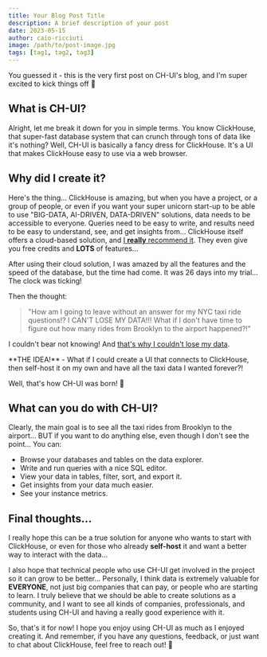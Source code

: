 ```yaml
---
title: Your Blog Post Title
description: A brief description of your post
date: 2023-05-15
author: caio-ricciuti
image: /path/to/post-image.jpg
tags: [tag1, tag2, tag3]
---
```



You guessed it - this is the very first post on CH-UI's blog, and I'm super excited to kick things off 🎉

## What is CH-UI?

Alright, let me break it down for you in simple terms. You know ClickHouse, that super-fast database system that can crunch through tons of data like it's nothing? Well, CH-UI is basically a fancy dress for ClickHouse. It's a UI that makes ClickHouse easy to use via a web browser.

## Why did I create it?

Here's the thing... ClickHouse is amazing, but when you have a project, or a group of people, or even if you want your super unicorn start-up to be able to use "BIG-DATA, AI-DRIVEN, DATA-DRIVEN" solutions, data needs to be accessible to everyone. Queries need to be easy to write, and results need to be easy to understand, see, and get insights from... ClickHouse itself offers a cloud-based solution, and [I **really** recommend it](https://clickhouse.com/cloud?utm_source=ch-ui&utm_medium=blog). They even give you free credits and **LOTS** of features...

After using their cloud solution, I was amazed by all the features and the speed of the database, but the time had come. It was 26 days into my trial... The clock was ticking!

Then the thought:

> "How am I going to leave without an answer for my NYC taxi ride questions!? I CAN'T LOSE MY DATA!!! What if I don't have time to figure out how many rides from Brooklyn to the airport happened?!"

I couldn't bear not knowing! And [that's why I couldn't lose my data](/blog/posts/why-i-couldnt-lose-my-data).

<Callout emoji="💡">
  **THE IDEA!** - What if I could create a UI that connects to ClickHouse, then
  self-host it on my own and have all the taxi data I wanted forever?!
</Callout>

Well, that's how CH-UI was born! 🚀

## What can you do with CH-UI?

Clearly, the main goal is to see all the taxi rides from Brooklyn to the airport... BUT if you want to do anything else, even though I don't see the point... You can:

- Browse your databases and tables on the data explorer.
- Write and run queries with a nice SQL editor.
- View your data in tables, filter, sort, and export it.
- Get insights from your data much easier.
- See your instance metrics.

## Final thoughts...

I really hope this can be a true solution for anyone who wants to start with ClickHouse, or even for those who already **self-host** it and want a better way to interact with the data...

I also hope that technical people who use CH-UI get involved in the project so it can grow to be better... Personally, I think data is extremely valuable for **EVERYONE**, not just big companies that can pay, or people who are starting to learn. I truly believe that we should be able to create solutions as a community, and I want to see all kinds of companies, professionals, and students using CH-UI and having a really good experience with it.

So, that's it for now! I hope you enjoy using CH-UI as much as I enjoyed creating it. And remember, if you have any questions, feedback, or just want to chat about ClickHouse, feel free to reach out! 🚀

